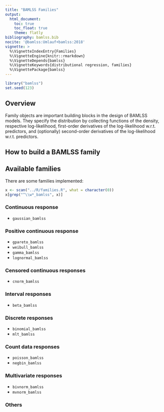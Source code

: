 ```yaml
---
title: "BAMLSS Families"
output:
  html_document:
    toc: true
    toc_float: true
    theme: flatly
bibliography: bamlss.bib
nocite: '@bamlss:Umlauf+bamlss:2018'
vignette: >
  %\VignetteIndexEntry{Families}
  %\VignetteEngine{knitr::rmarkdown}
  %\VignetteDepends{bamlss}
  %\VignetteKeywords{distributional regression, families}
  %\VignettePackage{bamlss}
---
```


```r
library("bamlss")
set.seed(123)
```

## Overview

Family objects are important building blocks in the design of BAMLSS models.
They specify the distribution by collecting functions of the density,
respective log-likelihood, first-order derivatives of the log-likelihood w.r.t.
predictors, and (optionally) second-order derivatives of the log-likelihood
w.r.t. predictors.

## How to build a BAMLSS family

## Available families

There are some families implemented:
```r
x <- scan("../R/families.R", what = character(0))
x[grep("^\\w*_bamlss", x)]
```

### Continuous response

* `gaussian_bamlss`

### Positive continuous response

* `gpareto_bamlss`
* `weibull_bamlss`
* `gamma_bamlss`
* `lognormal_bamlss`

### Censored continuous responses

* `cnorm_bamlss`

### Interval responses

* `beta_bamlss`

### Discrete responses

* `binomial_bamlss`
* `mlt_bamlss`

### Count data responses

* `poisson_bamlss`
* `negbin_bamlss`

### Multivariate responses

* `bivnorm_bamlss`
* `mvnorm_bamlss`

### Others



